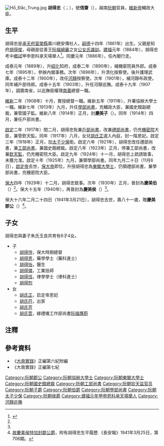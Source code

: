 [[File:Hồ_Đắc_Trung.jpg|thumb]]
'''胡得忠'''（{{vie|v='''Hồ Đắc Trung'''|hn=胡得忠}}；{{bd|1861年||1941年|3月21日}}），號'''信齋'''（{{vie|v='''Tín Trai'''|hn=信齋}}），越南[[阮朝|阮朝]]官員，[[維新帝|維新帝]]輔政大臣。

==生平==
胡得忠是[[承天府_(越南)|承天府]][[富榮縣|富榮縣]]廣川總安傳社人，[[嗣德|嗣德]]十四年（1861年）出生。父親是知府[[胡得俊|胡得俊]]，母親是從善王[[阮福綿審|阮福綿審]]之女[[公女氏識訓|公女氏識訓]]。[[建福_(阮朝)|建福]]元年（1884年），胡得忠考中[[鄉試|鄉試]]甲申恩科承天場舉人<ref>{{Cite web |url=http://lib.nomfoundation.org/collection/1/volume/1071/page/53 |title=《國朝鄉科錄》卷四 |accessdate=2016-12-05 |archive-date=2019-06-13 |archive-url=https://web.archive.org/web/20190613233309/http://lib.nomfoundation.org/collection/1/volume/1071/page/53 |dead-url=no }}</ref>。同慶元年（1886年），任內閣行走。

成泰元年（1889年），升[[紹化府|紹化]]知府，成泰二年（1890年），補機密院員外郎。成泰七年（1895年），參辦內閣事務。次年（1896年），升清化按察使。後升護理武庫。成泰十二年（1900年），改任[[河靜省|河靜]]按察使。次年（1901年），補河靜布政使。同年補戶部侍郎。成泰十五年（1903年），升任河靜巡撫。成泰十九年（1907年），調廣南省，以巡撫銜權理[[廣南省|南]][[廣義省|義]]總督一職。

[[維新_(阮朝)|維新]]二年（1908年）十月，實授總督一職。維新五年（1911年），升署協辦大學士一職。維新七年（1913年）九月，升任[[學部尚書|學部尚書]]，充輔政大臣，兼國史館副總裁，兼管國子監。維新八年（1914年）正月，封'''慶美子'''（{{vie|v='''Khánh Mỹ Tử'''|hn=慶美子}}）。同年（1914年）四月，兼任戶部尚書。

[[啟定|啟定]]二年（1917年）閏二月，胡得忠免兼[[戶部尚書|戶部尚書]]，改兼[[禮部尚書|禮部尚書]]，仍充[[機密院|機密院]]大臣，兼管欽天監。同年（1917年）八月，女兒[[胡氏芷|胡氏芷]]選入內庭，封一階恩妃。啟定三年（1918年）正月，加[[太子少保|太子少保]]銜。啟定六年（1921年），胡得忠改任禮部尚書，兼[[工部尚書|工部尚書]]，兼國史館總裁。啟定八年（1923年）正月，停兼工部尚書，改兼[[欽天監|欽天監]]，仍充機密院大臣。啟定九年（1924年）十一月，胡得忠上疏請致事，未獲允准。啟定十年（1925年）九月，兼領學部尚書。同年九月二十日（11月6日），[[啟定帝|啟定帝]]去世，[[保大帝|保大帝]]即位，升授胡得忠為[[東閣大學士|東閣大學士]]，仍領禮部尚書，兼學部尚書，充機密院大臣。

[[保大_(阮朝)|保大]]四年（1929年）十二月，胡得忠致事。次年（1930年）正月，晉封為'''慶美伯'''（{{vie|v='''Khánh Mỹ Bá'''|hn=慶美伯}}）<ref name=lvli/>。保大十五年（1940年），再晉封為'''慶美侯'''（{{vie|v='''Khánh Mỹ Hầu'''|hn=慶美侯}}）<ref name=lvli/>。

保大十六年二月二十四日（1941年3月21日），胡得忠去世，壽八十一歲，贈'''慶美郡公'''（{{vie|v='''Khánh Mỹ Quận công'''|hn=慶美郡公}}）<ref name=lvli>[http://baochi.nlv.gov.vn/baochi/cgi-bin/baochi?a=d&d=WJMY19410325.2.3 故慶美侯特加封郡公爵]，附有胡得忠生平履歷.《長安報》1941年3月25日，第706期。</ref>。

==子女==
胡得忠與妻子朱氏玉良共育有6子4女。
*子
**[[胡得愷|胡得愷]]，保大時期總督
**[[胡得恩|胡得恩]]，藥學學士（藥科進士）
**[[胡得怡|胡得怡]]，醫生
**[[胡得憐|胡得憐]]，工業技師
**[[胡得恬|胡得恬]]，律學學士（律科進士）
**[[胡得恕|胡得恕]]
*女
**[[胡氏芷|胡氏芷]]，启定帝恩妃
**[[胡氏荇|胡氏荇]]，出家
**[[胡氏芳|胡氏芳]]
**[[胡氏萱|胡氏萱]]，嫁禮儀工作部尚書[[阮福膺蔚|阮福膺蔚]]

==注釋==
{{reflist}}

==參考資料==
*《[[大南實錄|大南實錄]]》正編第六紀附編
*《大南實錄》正編第七紀

[[Category:阮朝郡公|Category:阮朝郡公]]
[[Category:阮朝協辦大學士|Category:阮朝協辦大學士]]
[[Category:阮朝東閣大學士|Category:阮朝東閣大學士]]
[[Category:阮朝國史館總裁|Category:阮朝國史館總裁]]
[[Category:阮朝工部尚書|Category:阮朝工部尚書]]
[[Category:阮朝钦天监官员|Category:阮朝钦天监官员]]
[[Category:阮朝子爵|Category:阮朝子爵]]
[[Category:阮朝伯爵|Category:阮朝伯爵]]
[[Category:阮朝學部尚書|Category:阮朝學部尚書]]
[[Category:阮朝太子少保|Category:阮朝太子少保]]
[[Category:阮朝侯爵|Category:阮朝侯爵]]
[[Category:建福元年甲申恩科承天場舉人|Category:建福元年甲申恩科承天場舉人]]
[[Category:河靜巡撫|Category:河靜巡撫]]